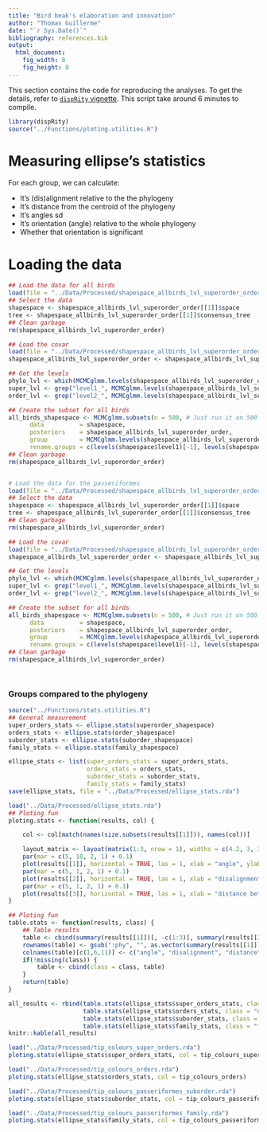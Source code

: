 ```yaml
---
title: "Bird beak's elaboration and innovation"
author: "Thomas Guillerme"
date: "`r Sys.Date()`"
bibliography: references.bib
output:
  html_document:
    fig_width: 8
    fig_height: 8
---
```


This section contains the code for reproducing the analyses. To get the details, refer to [`dispRity` vignette](link_to_projection_vignette).
This script take around 6 minutes to compile.

```r
library(dispRity)
source("../Functions/ploting.utilities.R")
```

# Measuring ellipse's statistics

For each group, we can calculate:

 * It's (dis)alignment relative to the the phylogeny
 * It's distance from the centroid of the phylogeny
 * It's angles sd
 * It's orientation (angle) relative to the whole phylogeny
 * Whether that orientation is significant


# Loading the data

```r
## Load the data for all birds
load(file = "../Data/Processed/shapespace_allbirds_lvl_superorder_order.rda")
## Select the data
shapespace <- shapespace_allbirds_lvl_superorder_order[[1]]$space
tree <- shapespace_allbirds_lvl_superorder_order[[1]]$consensus_tree
## Clean garbage
rm(shapespace_allbirds_lvl_superorder_order)

## Load the covar
load(file = "../Data/Processed/shapespace_allbirds_lvl_superorder_order.MCMCglmm")
shapespace_allbirds_lvl_superorder_order <- shapespace_allbirds_lvl_superorder_order[[1]]

## Get the levels
phylo_lvl <- which(MCMCglmm.levels(shapespace_allbirds_lvl_superorder_order) == "animal")
super_lvl <- grep("level1_", MCMCglmm.levels(shapespace_allbirds_lvl_superorder_order))
order_lvl <- grep("level2_", MCMCglmm.levels(shapespace_allbirds_lvl_superorder_order))

## Create the subset for all birds
all_birds_shapespace <- MCMCglmm.subsets(n = 500, # Just run it on 500 matrices for now
      data          = shapespace,
      posteriors    = shapespace_allbirds_lvl_superorder_order,
      group         = MCMCglmm.levels(shapespace_allbirds_lvl_superorder_order)[c(super_lvl, order_lvl, phylo_lvl)],
      rename.groups = c(levels(shapespace$level1)[-1], levels(shapespace$level2)[-1], "phylogeny")) #[-1] is because the first level is ""
## Clean garbage
rm(shapespace_allbirds_lvl_superorder_order)


# Load the data for the passeriformes
load(file = "../Data/Processed/shapespace_allbirds_lvl_superorder_order.rda")
## Select the data
shapespace <- shapespace_allbirds_lvl_superorder_order[[1]]$space
tree <- shapespace_allbirds_lvl_superorder_order[[1]]$consensus_tree
## Clean garbage
rm(shapespace_allbirds_lvl_superorder_order)

## Load the covar
load(file = "../Data/Processed/shapespace_allbirds_lvl_superorder_order.MCMCglmm")
shapespace_allbirds_lvl_superorder_order <- shapespace_allbirds_lvl_superorder_order[[1]]

## Get the levels
phylo_lvl <- which(MCMCglmm.levels(shapespace_allbirds_lvl_superorder_order) == "animal")
super_lvl <- grep("level1_", MCMCglmm.levels(shapespace_allbirds_lvl_superorder_order))
order_lvl <- grep("level2_", MCMCglmm.levels(shapespace_allbirds_lvl_superorder_order))

## Create the subset for all birds
all_birds_shapespace <- MCMCglmm.subsets(n = 500, # Just run it on 500 matrices for now
      data          = shapespace,
      posteriors    = shapespace_allbirds_lvl_superorder_order,
      group         = MCMCglmm.levels(shapespace_allbirds_lvl_superorder_order)[c(super_lvl, order_lvl, phylo_lvl)],
      rename.groups = c(levels(shapespace$level1)[-1], levels(shapespace$level2)[-1], "phylogeny")) #[-1] is because the first level is ""
## Clean garbage
rm(shapespace_allbirds_lvl_superorder_order)




```





### Groups compared to the phylogeny

```r
source("../Functions/stats.utilities.R")
## General measurement
super_orders_stats <- ellipse.stats(superorder_shapespace)
orders_stats <- ellipse.stats(order_shapespace)
suborder_stats <- ellipse.stats(suborder_shapespace)
family_stats <- ellipse.stats(family_shapespace)

ellipse_stats <- list(super_orders_stats = super_orders_stats, 
                      orders_stats = orders_stats,
                      suborder_stats = suborder_stats,
                      family_stats = family_stats)
save(ellipse_stats, file = "../Data/Processed/ellipse_stats.rda")
```






```r
load("../Data/Processed/ellipse_stats.rda")
## Ploting fun
ploting.stats <- function(results, col) {

    col <- col[match(names(size.subsets(results[[1]])), names(col))]

    layout_matrix <- layout(matrix(1:3, nrow = 1), widths = c(4.2, 3, 3), heights = n.subsets(results[[1]])/2)
    par(mar = c(5, 10, 2, 1) + 0.1)
    plot(results[[1]], horizontal = TRUE, las = 1, xlab = "angle", ylab = "", col = col)
    par(mar = c(5, 1, 2, 1) + 0.1)
    plot(results[[2]], horizontal = TRUE, las = 1, xlab = "disalignment", ylab = "", yaxt = "n", col = col)
    par(mar = c(5, 1, 2, 1) + 0.1)
    plot(results[[3]], horizontal = TRUE, las = 1, xlab = "distance between centroids", ylab = "", yaxt = "n", col = col)
}

## Ploting fun
table.stats <- function(results, class) {
    ## Table results
    table <- cbind(summary(results[[1]])[, -c(1:3)], summary(results[[2]])[, -c(1:3)], summary(results[[3]])[, -c(1:3)])
    rownames(table) <- gsub(":phy", "", as.vector(summary(results[[1]])[,1]))
    colnames(table)[c(1,6,11)] <- c("angle", "disalignment", "distance")
    if(!missing(class)) {
        table <- cbind(class = class, table)
    }
    return(table)
}

all_results <- rbind(table.stats(ellipse_stats$super_orders_stats, class = "superorder"),
                     table.stats(ellipse_stats$orders_stats, class = "orders"),
                     table.stats(ellipse_stats$suborder_stats, class = "suborder"),
                     table.stats(ellipse_stats$family_stats, class = "family"))
knitr::kable(all_results)
```










```r
load("../Data/Processed/tip_colours_super_orders.rda")
ploting.stats(ellipse_stats$super_orders_stats, col = tip_colours_super_orders)
```

```r
load("../Data/Processed/tip_colours_orders.rda")
ploting.stats(ellipse_stats$orders_stats, col = tip_colours_orders)
```

```r
load("../Data/Processed/tip_colours_passeriformes_suborder.rda")
ploting.stats(ellipse_stats$suborder_stats, col = tip_colours_passeriformes_suborder)
```

```r
load("../Data/Processed/tip_colours_passeriformes_family.rda")
ploting.stats(ellipse_stats$family_stats, col = tip_colours_passeriformes_family)
```



